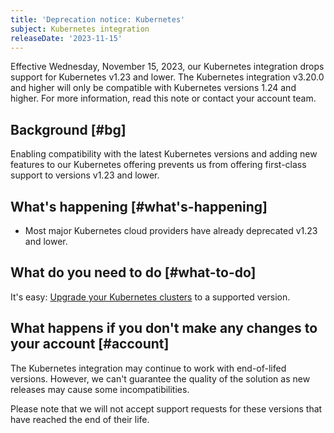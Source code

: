```yaml
---
title: 'Deprecation notice: Kubernetes'
subject: Kubernetes integration
releaseDate: '2023-11-15'
---
```


Effective Wednesday, November 15, 2023, our Kubernetes integration drops support for Kubernetes v1.23 and lower. The Kubernetes integration v3.20.0 and higher will only be compatible with Kubernetes versions 1.24 and higher. For more information, read this note or contact your account team.

## Background [#bg]

Enabling compatibility with the latest Kubernetes versions and adding new features to our Kubernetes offering prevents us from offering first-class support to versions v1.23 and lower.

## What's happening [#what's-happening]

* Most major Kubernetes cloud providers have already deprecated v1.23 and lower.

## What do you need to do [#what-to-do]

It's easy: [Upgrade your Kubernetes clusters](/docs/integrations/kubernetes-integration/installation/kubernetes-installation-configuration#update) to a supported version.

## What happens if you don't make any changes to your account [#account]

The Kubernetes integration may continue to work with end-of-lifed versions. However, we can't guarantee the quality of the solution as new releases may cause some incompatibilities.

Please note that we will not accept support requests for these versions that have reached the end of their life.
